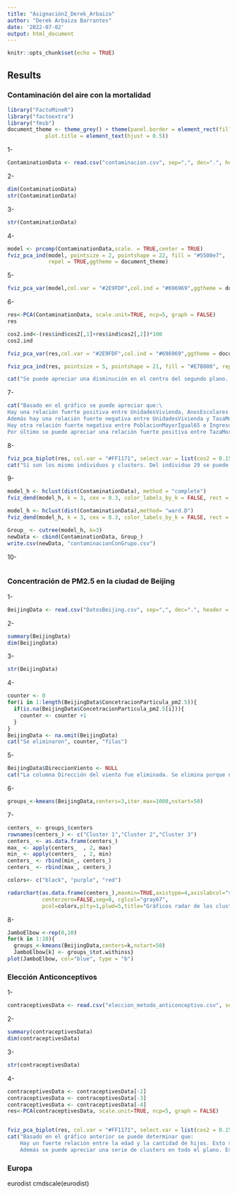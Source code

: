 ```yaml
---
title: "Asignación2_Derek_Arbaiza"
author: "Derek Arbaiza Barrantes"
date: '2022-07-02'
output: html_document
---
```


```r
knitr::opts_chunk$set(echo = TRUE)
```
## Results {.tabset}

### Contaminación del aire con la mortalidad


```r
library("FactoMineR") 
library("factoextra")
library("fmsb")
document_theme <- theme_grey() + theme(panel.border = element_rect(fill = NA,color = "white"),
            plot.title = element_text(hjust = 0.5))
```

1-
```r
ContaminationData <- read.csv("contaminacion.csv", sep=",", dec=".", header = TRUE)
```


2-
```r
dim(ContaminationData)
str(ContaminationData)
```

3-
```r
str(ContaminationData)
```

4-
```r
model <- prcomp(ContaminationData,scale. = TRUE,center = TRUE)
fviz_pca_ind(model, pointsize = 2, pointshape = 22, fill = "#5500e7", 
             repel = TRUE,ggtheme = document_theme)
```
5-
```r
fviz_pca_var(model,col.var = "#2E9FDF",col.ind = "#696969",ggtheme = document_theme)
```

6-
```r
res<-PCA(ContaminationData, scale.unit=TRUE, ncp=5, graph = FALSE)
res

cos2.ind<-(res$ind$cos2[,1]+res$ind$cos2[,2])*100
cos2.ind

fviz_pca_var(res,col.var = "#2E9FDF",col.ind = "#696969",ggtheme = document_theme, select.var = list(cos2 = 0.15))

fviz_pca_ind(res, pointsize = 5, pointshape = 21, fill = "#E7B800", repel = TRUE, select.ind = list(cos2 = 0.15),ggtheme = document_theme)

cat("Se puede apreciar una disminución en el centro del segundo plano. Es importante eliminarlos para depuración de la data y las salidas o resultados sean más precisos.")
```

7-
```r
cat("Basado en el gráfico se puede apreciar que:\
Hay una relación fuerte positiva entre UnidadesVivienda, AnosEscolares y EmpleoAlto: esto dando a entender que cuando aumenta los años escolares, aumenta el empleo y también aumenta las unidades de vivienda.\
Además hay una relación fuerte negativa entre UnidadesVivienda y TasaMortalidad: esto se puede interpretar que entre más unidades de vivienda se tenga, su tasa de mortalidad baja.
Hay otra relación fuerte negativa entre PoblacionMayorIgual65 e IngresosMay3000: se puede comprender como son las personas menores a 65 que tienen ingresos mayores a 3000. A como se envejece, se va perdiendo su ingreso.\
Por último se puede apreciar una relación fuerte positiva entre TazaMortalidad y TemperaturaJulio, o sea que cuando sube la temperatura en el mes de Julio, sube también la tasa de mortalidad.")
```

8-
```r
fviz_pca_biplot(res, col.var = "#FF1171", select.var = list(cos2 = 0.15), col.ind = "darkblue", select.ind = list(cos2 = 0.15), ggtheme = document_theme)
cat("Sí son los mismo individuos y clusters. Del individuo 29 se puede determinar que es una personas que cumple con los parámetos para ser medido: cumplir con un coseno mayor a 15%; pero es un atípico. Es una persona que no cumple con el comportamiento a esperar de los demás. El aporte de ambos gráficos es grande. Dado que uno me permite identificar las relaciones entre variables y el otro coloca los individios en el plano generando grupos o clusters.")
```

9-
```r
model_h <- hclust(dist(ContaminationData), method = "complete")
fviz_dend(model_h, k = 3, cex = 0.3, color_labels_by_k = FALSE, rect = TRUE,k_colors = c("#1B9E77", "#D95F02", "#7570B3"), ggtheme = document_theme)

model_h <- hclust(dist(ContaminationData),method= "ward.D")
fviz_dend(model_h, k = 3, cex = 0.3, color_labels_by_k = FALSE, rect = TRUE,k_colors = c("#1B9E77", "#D95F02", "#7570B3"), ggtheme = document_theme)

Group_ <- cutree(model_h, k=3)
newData <- cbind(ContaminationData, Group_)
write.csv(newData, "contaminacionConGrupo.csv")
```

10-
```r

```

### Concentración de PM2.5 en la ciudad de Beijing
1-
```r
BeijingData <- read.csv("DatosBeijing.csv", sep=",", dec=".", header = TRUE, row.names = 1)

```

2-
```r
summary(BeijingData)
dim(BeijingData)
```

3-
```r

str(BeijingData)
```

4-
```r
counter <- 0
for(i in 1:length(BeijingData$ConcetracionParticula_pm2.5)){
  if(is.na(BeijingData$ConcetracionParticula_pm2.5[i])){
    counter <- counter +1
  }
}
BeijingData <- na.omit(BeijingData)
cat("Se eliminaron", counter, "filas")

```

5-
```r
BeijingData$DireccionViento <- NULL
cat("La columna Dirección del viento fue eliminada. Se elimina porque no es un valor número y su contenido no aporta mucho al análisis.")
```

6-
```r

groups_<-kmeans(BeijingData,centers=3,iter.max=1000,nstart=50)


```

7-
```r
centers_ <- groups_$centers
rownames(centers_) <- c("Cluster 1","Cluster 2","Cluster 3")
centers_ <- as.data.frame(centers_)
max_ <- apply(centers_  , 2, max)
min_ <- apply(centers_  , 2, min)
centers_ <- rbind(min_, centers_)
centers_ <- rbind(max_, centers_)

colors<- c("black", "purple", "red")

radarchart(as.data.frame(centers_),maxmin=TRUE,axistype=4,axislabcol="slategray4",
           centerzero=FALSE,seg=8, cglcol="gray67",
           pcol=colors,plty=1,plwd=5,title="Gráficos radar de los clusters")

```

8-
```r
JamboElbow <-rep(0,10)
for(k in 1:10){
  groups_<-kmeans(BeijingData,centers=k,nstart=50)
  JamboElbow[k] <- groups_$tot.withinss}
plot(JamboElbow, col="blue", type = "b")
```

### Elección Anticonceptivos
1-
```r
contraceptivesData <- read.csv("eleccion_metodo_anticonceptivo.csv", sep=";", header = TRUE)
```

2-
```r
summary(contraceptivesData)
dim(contraceptivesData)
```

3-
```r
str(contraceptivesData)

```

4-
```r
contraceptivesData <- contraceptivesData[-2]
contraceptivesData <- contraceptivesData[-3]
contraceptivesData <- contraceptivesData[-4]
res<-PCA(contraceptivesData, scale.unit=TRUE, ncp=5, graph = FALSE)


fviz_pca_biplot(res, col.var = "#FF1171", select.var = list(cos2 = 0.15), col.ind = "darkblue", select.ind = list(cos2 = 0.99), ggtheme = document_theme)
cat("Basado en el gráfico anterior se puede determinar que:
    Hay un fuerte relación entre la edad y la cantidad de hijos. Esto se puede interpretar como que entre aumenta la edad, más aumenta la cantidad de hijos.
    Además se puede apreciar una serie de clusters en todo el plano. Este fenómeno se puede apreciar como que no hay una tendencia o patrón fuertemente marcado en el comportamiento.")
```

### Europa
eurodist
cmdscale(eurodist)